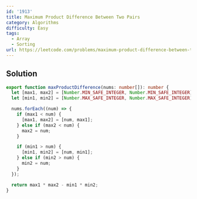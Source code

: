 ```yaml
---
id: '1913'
title: Maximum Product Difference Between Two Pairs
category: Algorithms
difficulty: Easy
tags:
  - Array
  - Sorting
url: https://leetcode.com/problems/maximum-product-difference-between-two-pairs
---
```


## Solution

```typescript showLineNumbers
export function maxProductDifference(nums: number[]): number {
  let [max1, max2] = [Number.MIN_SAFE_INTEGER, Number.MIN_SAFE_INTEGER];
  let [min1, min2] = [Number.MAX_SAFE_INTEGER, Number.MAX_SAFE_INTEGER];

  nums.forEach((num) => {
    if (max1 < num) {
      [max1, max2] = [num, max1];
    } else if (max2 < num) {
      max2 = num;
    }

    if (min1 > num) {
      [min1, min2] = [num, min1];
    } else if (min2 > num) {
      min2 = num;
    }
  });

  return max1 * max2 - min1 * min2;
}
```
